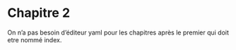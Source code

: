 # Chapitre 2


On n'a pas besoin d'éditeur yaml pour les chapitres après le premier qui doit etre nommé index.